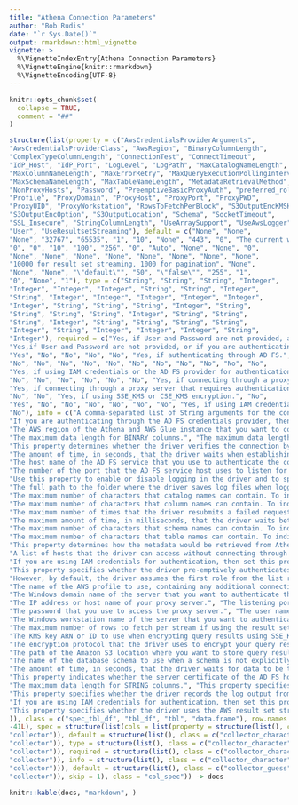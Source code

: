 ```yaml
---
title: "Athena Connection Parameters"
author: "Bob Rudis"
date: "`r Sys.Date()`"
output: rmarkdown::html_vignette
vignette: >
  %\VignetteIndexEntry{Athena Connection Parameters}
  %\VignetteEngine{knitr::rmarkdown}
  %\VignetteEncoding{UTF-8}
---
```


```r
knitr::opts_chunk$set(
  collapse = TRUE,
  comment = "##"
)
```

```r
structure(list(property = c("AwsCredentialsProviderArguments", 
"AwsCredentialsProviderClass", "AwsRegion", "BinaryColumnLength", 
"ComplexTypeColumnLength", "ConnectionTest", "ConnectTimeout", 
"IdP_Host", "IdP_Port", "LogLevel", "LogPath", "MaxCatalogNameLength", 
"MaxColumnNameLength", "MaxErrorRetry", "MaxQueryExecutionPollingInterval", 
"MaxSchemaNameLength", "MaxTableNameLength", "MetadataRetrievalMethod", 
"NonProxyHosts", "Password", "PreemptiveBasicProxyAuth", "preferred_role", 
"Profile", "ProxyDomain", "ProxyHost", "ProxyPort", "ProxyPWD", 
"ProxyUID", "ProxyWorkstation", "RowsToFetchPerBlock", "S3OutputEncKMSKey", 
"S3OutputEncOption", "S3OutputLocation", "Schema", "SocketTimeout", 
"SSL_Insecure", "StringColumnLength", "UseArraySupport", "UseAwsLogger", 
"User", "UseResultsetStreaming"), default = c("None", "None", 
"None", "32767", "65535", "1", "10", "None", "443", "0", "The current working directory.", 
"0", "0", "10", "100", "256", "0", "Auto", "None", "None", "0", 
"None", "None", "None", "None", "None", "None", "None", "None", 
"10000 for result set streaming, 1000 for pagination", "None", 
"None", "None", "\"default\"", "50", "\"false\"", "255", "1", 
"0", "None", "1"), type = c("String", "String", "String", "Integer", 
"Integer", "Integer", "Integer", "String", "String", "Integer", 
"String", "Integer", "Integer", "Integer", "Integer", "Integer", 
"Integer", "String", "String", "String", "Integer", "String", 
"String", "String", "String", "Integer", "String", "String", 
"String", "Integer", "String", "String", "String", "String", 
"Integer", "String", "Integer", "Integer", "Integer", "String", 
"Integer"), required = c("Yes, if User and Password are not provided, and if AwsCredentialsProviderClass does not have a default constructor.", 
"Yes,if User and Password are not provided, or if you are authenticating through AD FS.", 
"Yes", "No", "No", "No", "No", "Yes, if authenticating through AD FS.", 
"No", "No", "No", "No", "No", "No", "No", "No", "No", "No", "No", 
"Yes, if using IAM credentials or the AD FS provider for authentication.", 
"No", "No", "No", "No", "No", "No", "Yes, if connecting through a proxy server that requires authentication.", 
"Yes, if connecting through a proxy server that requires authentication.", 
"No", "No", "Yes, if using SSE_KMS or CSE_KMS encryption.", "No", 
"Yes", "No", "No", "No", "No", "No", "No", "Yes, if using IAM credentials or the AD FS provider for authentication.", 
"No"), info = c("A comma-separated list of String arguments for the constructor of the AwsCredentialsProviderClass.", 
"If you are authenticating through the AD FS credentials provider, then set this property to the FQCN of the AD FS credentials provider. You can set this property in the connection URL or in an AWS profile. If you are authenticating through a class that implements the AWSCredentialsProvider interface, then set this property to the FQCN of the AWSCredentialsProvider interface.", 
"The AWS region of the Athena and AWS Glue instance that you want to connect to.", 
"The maximum data length for BINARY columns.", "The maximum data length for ARRAY, MAP, and STRUCT columns.", 
"This property determines whether the driver verifies the connection by sending a “SELECT 1” query when establishing a connection with Athena. 1: The driver verifies connection by sending a simple “SELECT 1” query to Athena; 0: The driver does not send any query to Athena to verify the connection.", 
"The amount of time, in seconds, that the driver waits when establishing a connection before timing out the connection. A value of 0 indicates that the driver never times out the connection.", 
"The host name of the AD FS service that you use to authenticate the connection. The host name cannot include any slashes (/).", 
"The number of the port that the AD FS service host uses to listen for requests. The port number to specify may differ depending on the AD FS server configuration. If you are not sure which port to specify, contact your system administrator.", 
"Use this property to enable or disable logging in the driver and to specify the amount of detail included in log files. When logging is enabled, the driver produces the following log files in the location specified in the LogPath property: 1: An AthenaJDBC_driver.log file that logs driver activity that is not specific to a connection; 2: An AthenaJDBC_connection_[Number].log file for each connection made to the database, where [Number] is a number that distinguishes each log file from the others. This file logs driver activity that is specific to the connection.", 
"The full path to the folder where the driver saves log files when logging is enabled.", 
"The maximum number of characters that catalog names can contain. To indicate that there is no maximum length or that the length is unknown, set this option to 0.", 
"The maximum number of characters that column names can contain. To indicate that there is no maximum length or that the length is unknown, set this option to 0.", 
"The maximum number of times that the driver resubmits a failed request that can be retried, such as a 5xx error from the Athena server.", 
"The maximum amount of time, in milliseconds, that the driver waits between attempts when polling the Athena server for query results. You cannot specify an interval that is less than 5ms.", 
"The maximum number of characters that schema names can contain. To indicate that there is no maximum length or that the length is unknown, set this option to 0.", 
"The maximum number of characters that table names can contain. To indicate that there is no maximum length or that the length is unknown, set this option to 0.", 
"This property determines how the metadata would be retrieved from Athena for different JDBC API calls like getTables, getColumns. Following are the valid values: \"Auto\": During connection time driver will automatically determine whether to use AWS Glue or Query to get metadata for the specified Athena region. If AWS Glue is supported in the region and Athena has been upgraded to use AWS Glue, driver will use AWS Glue to get the metadata. If AWS Glue is not supported in the region or Athena hasn’t been upgraded to use AWS Glue, driver will query Athena to get the metadata; \"Glue\": Driver will use AWS Glue to get the metadata regardless of whether AWS Glue is supported or used in the region; \"Query\": Driver will use Query to get the metadata regardless of whether AWS Glue is supported or used in that region.", 
"A list of hosts that the driver can access without connecting through the proxy server, when a proxy connection is enabled. When specifying multiple hosts, each host must be separated by a vertical bar (|). You can specify patterns using asterisks (*) as wildcard characters.", 
"If you are using IAM credentials for authentication, then set this property to the secret key provided by your AWS account. If you are authenticating through the AD FS credentials provider, then set this property to the password that you use to access the AD FS server.", 
"This property specifies whether the driver pre-emptively authenticates against the proxy server using basic authentication, when a proxy connection is enabled. 1: The driver pre-emptively authenticates the connection using basic authentication; 0: The driver does not pre-emptively authenticate the connection using basic authentication.", 
"However, by default, the driver assumes the first role from the list returned in the SAML response from the identity provider.", 
"The name of the AWS profile to use, containing any additional connection properties not specified in the connection URL. For example, when configuring the driver to authenticate through AD FS, you can use this property to specify a profile that contains the required AD FS service information. The driver checks the AWS credentials file for the specified profile. The default location for this file is ~/.aws/credentials. You can change this default behavior by setting the AWS_CREDENTIAL_PROFILES_FILE environment variable to the full path and name of a different credentials file. For more information about profiles, see \"Working with AWS Credentials\" in the AWS SDK for Java Developer Guide: https://docs.aws.amazon.com/sdk-for- java/v1/developer-guide/credentials.html.", 
"The Windows domain name of the server that you want to authenticate through, when authenticating a proxy connection using the NTLM protocol.", 
"The IP address or host name of your proxy server.", "The listening port of your proxy server.", 
"The password that you use to access the proxy server.", "The user name that you use to access the proxy server.", 
"The Windows workstation name of the server that you want to authenticate through, when authenticating a proxy connection using the NTLM protocol.", 
"The maximum number of rows to fetch per stream if using the result set streaming API. The maximum number of rows to fetch per page if using pagination.", 
"The KMS key ARN or ID to use when encrypting query results using SSE_KMS or CSE_KMS encryption.", 
"The encryption protocol that the driver uses to encrypt your query results before storing them on Amazon S3. \"SSE_S3\": The driver uses server-side encryption with an Amazon S3-managed key; \"SSE_KMS\": The driver uses server-side encryption with an AWS KMS-managed key; \"CSE_KMS\": The driver uses client-side encryption with an AWS KMS-managed key.", 
"The path of the Amazon S3 location where you want to store query results, prefixed by s3://.", 
"The name of the database schema to use when a schema is not explicitly specified in a query. You can still issue queries on other schemas by explicitly specifying the schema in the query.", 
"The amount of time, in seconds, that the driver waits for data to be transferred over an established, open connection before timing out the connection. A value of 0 (NOT recommended) indicates that the driver never times out the connection.", 
"This property indicates whether the server certificate of the AD FS host should be verified.", 
"The maximum data length for STRING columns.", "This property specifies whether the driver supports getting the ResultSet data as an array.", 
"This property specifies whether the driver records the log output from any AWS API calls.", 
"If you are using IAM credentials for authentication, then set this property to the access key provided by your AWS account.", 
"This property specifies whether the driver uses the AWS result set streaming API for result set fetching."
)), class = c("spec_tbl_df", "tbl_df", "tbl", "data.frame"), row.names = c(NA, 
-41L), spec = structure(list(cols = list(property = structure(list(), class = c("collector_character", 
"collector")), default = structure(list(), class = c("collector_character", 
"collector")), type = structure(list(), class = c("collector_character", 
"collector")), required = structure(list(), class = c("collector_character", 
"collector")), info = structure(list(), class = c("collector_character", 
"collector"))), default = structure(list(), class = c("collector_guess", 
"collector")), skip = 1), class = "col_spec")) -> docs
```

```r
knitr::kable(docs, "markdown", )
```
